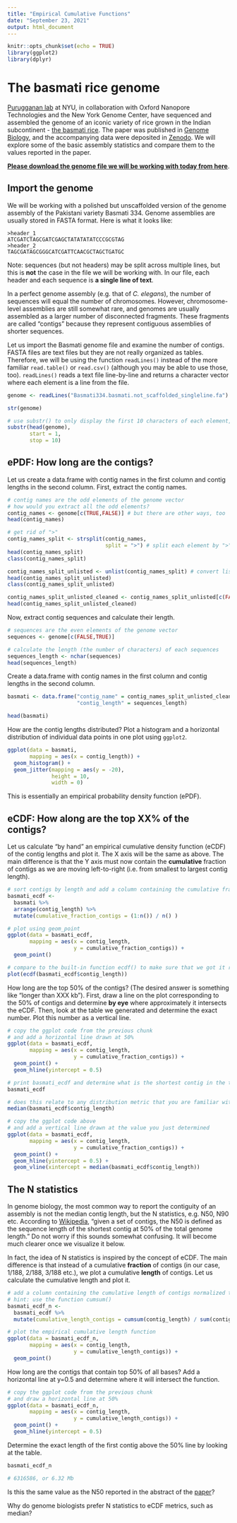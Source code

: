 ```yaml
---
title: "Empirical Cumulative Functions"
date: "September 23, 2021"
output: html_document
---
```


```r
knitr::opts_chunk$set(echo = TRUE)
library(ggplot2)
library(dplyr)
```

# The basmati rice genome

[Purugganan lab](https://plantevolgen.org/) at NYU, in collaboration with Oxford Nanopore Technologies and the New York Genome Center, have sequenced and assembled the genome of an iconic variety of rice grown in the Indian subcontinent - [the basmati rice](https://en.wikipedia.org/wiki/Basmati). The paper was published in [Genome Biology](https://doi.org/10.1186/s13059-020-1938-2), and the accompanying data were deposited in [Zenodo](https://doi.org/10.5281/zenodo.3355330). We will explore some of the basic assembly statistics and compare them to the values reported in the paper.

[**Please download the genome file we will be working with today from here**](https://drive.google.com/file/d/1G3pP27gwQBGVfQLNoJxIfzsg1C_zokmj/view?usp=sharing).

## Import the genome

We will be working with a polished but unscaffolded version of the genome assembly of the Pakistani variety Basmati 334. Genome assemblies are usually stored in FASTA format. Here is what it looks like:

```
>header_1
ATCGATCTAGCGATCGAGCTATATATATCCCGCGTAG
>header_2
TAGCGATAGCGGGCATCGATTCAACGCTAGCTGATGC
```

Note: sequences (but not headers) may be split across multiple lines, but this is **not** the case in the file we will be working with. In our file, each header and each sequence is **a single line of text**.

In a perfect genome assembly (e.g. that of *C. elegans*), the number of sequences will equal the number of chromosomes. However, chromosome-level assemblies are still somewhat rare, and genomes are usually assembled as a larger number of disconnected fragments. These fragments are called "contigs" because they represent contiguous assemblies of shorter sequences.

Let us import the Basmati genome file and examine the number of contigs. FASTA files are text files but they are not really organized as tables. Therefore, we will be using the function `readLines()` instead of the more familiar `read.table()` or `read.csv()` (although you may be able to use those, too). `readLines()` reads a text file line-by-line and returns a character vector where each element is a line from the file.
```r
genome <- readLines("Basmati334.basmati.not_scaffolded_singleline.fa")

str(genome)

# use substr() to only display the first 10 characters of each element, because your laptop will likely freeze otherwise (most sequences are very long)
substr(head(genome),
       start = 1,
       stop = 10) 
```

## ePDF: How long are the contigs?

Let us create a data.frame with contig names in the first column and contig lengths in the second column. First, extract the contig names.
```r
# contig names are the odd elements of the genome vector
# how would you extract all the odd elements?
contig_names <- genome[c(TRUE,FALSE)] # but there are other ways, too
head(contig_names)

# get rid of ">"
contig_names_split <- strsplit(contig_names,
                               split = ">") # split each element by ">"
head(contig_names_split)
class(contig_names_split)

contig_names_split_unlisted <- unlist(contig_names_split) # convert list to vector
head(contig_names_split_unlisted)
class(contig_names_split_unlisted)

contig_names_split_unlisted_cleaned <- contig_names_split_unlisted[c(FALSE,TRUE)] # only keep even elements
head(contig_names_split_unlisted_cleaned)
```

Now, extract contig sequences and calculate their length.
```r
# sequences are the even elements of the genome vector
sequences <- genome[c(FALSE,TRUE)]

# calculate the length (the number of characters) of each sequences
sequences_length <- nchar(sequences)
head(sequences_length)
```

Create a data.frame with contig names in the first column and contig lengths in the second column.
```r
basmati <- data.frame("contig_name" = contig_names_split_unlisted_cleaned,
                      "contig_length" = sequences_length)

head(basmati)
```

How are the contig lengths distributed? Plot a histogram and a horizontal distribution of individual data points in one plot using `ggplot2`.
```r
ggplot(data = basmati,
       mapping = aes(x = contig_length)) +
  geom_histogram() +
  geom_jitter(mapping = aes(y = -20),
              height = 10,
              width = 0)
```

This is essentially an empirical probability density function (ePDF).

## eCDF: How along are the top XX% of the contigs?

Let us calculate "by hand" an empirical cumulative density function (eCDF) of the contig lengths and plot it. The X axis will be the same as above. The main difference is that the Y axis must now contain the **cumulative** fraction of contigs as we are moving left-to-right (i.e. from smallest to largest contig length).
```r
# sort contigs by length and add a column containing the cumulative fraction of contigs (in our case 1/188, 2/188, 3/188, etc.) using dplyr
basmati_ecdf <-
  basmati %>%
  arrange(contig_length) %>%
  mutate(cumulative_fraction_contigs = (1:n()) / n() )

# plot using geom_point
ggplot(data = basmati_ecdf,
       mapping = aes(x = contig_length,
                     y = cumulative_fraction_contigs)) +
  geom_point()

# compare to the built-in function ecdf() to make sure that we got it right
plot(ecdf(basmati_ecdf$contig_length))
```

How long are the top 50% of the contigs? (The desired answer is something like "longer than XXX kb"). First, draw a line on the plot corresponding to the 50% of contigs and determine **by eye** where approximately it intersects the eCDF. Then, look at the table we generated and determine the exact number. Plot this number as a vertical line.
```r
# copy the ggplot code from the previous chunk
# and add a horizontal line drawn at 50%
ggplot(data = basmati_ecdf,
       mapping = aes(x = contig_length,
                     y = cumulative_fraction_contigs)) +
  geom_point() +
  geom_hline(yintercept = 0.5)

# print basmati_ecdf and determine what is the shortest contig in the top 50%
basmati_ecdf

# does this relate to any distribution metric that you are familiar with?
median(basmati_ecdf$contig_length)

# copy the ggplot code above
# and add a vertical line drawn at the value you just determined 
ggplot(data = basmati_ecdf,
       mapping = aes(x = contig_length,
                     y = cumulative_fraction_contigs)) +
  geom_point() +
  geom_hline(yintercept = 0.5) +
  geom_vline(xintercept = median(basmati_ecdf$contig_length))
```

## The N statistics

In genome biology, the most common way to report the contiguity of an assembly is not the median contig length, but the N statistics, e.g. N50, N90 etc. According to [Wikipedia](https://en.wikipedia.org/wiki/N50,_L50,_and_related_statistics#Definition), "given a set of contigs, the N50 is defined as the sequence length of the shortest contig at 50% of the total genome length." Do not worry if this sounds somewhat confusing. It will become much clearer once we visualize it below.

In fact, the idea of N statistics is inspired by the concept of eCDF. The main difference is that instead of a cumulative **fraction** of contigs (in our case, 1/188, 2/188, 3/188 etc.), we plot a cumulative **length** of contigs. Let us calculate the cumulative length and plot it.
```r
# add a column containing the cumulative length of contigs normalized to the total length of the assembly
# hint: use the function cumsum()
basmati_ecdf_n <-
  basmati_ecdf %>%
  mutate(cumulative_length_contigs = cumsum(contig_length) / sum(contig_length) )

# plot the empirical cumulative length function
ggplot(data = basmati_ecdf_n,
       mapping = aes(x = contig_length,
                     y = cumulative_length_contigs)) +
  geom_point()
```

How long are the contigs that contain top 50% of all bases? Add a horizontal line at y=0.5 and determine where it will intersect the function.
```r
# copy the ggplot code from the previous chunk
# and draw a horizontal line at 50%
ggplot(data = basmati_ecdf_n,
       mapping = aes(x = contig_length,
                     y = cumulative_length_contigs)) +
  geom_point() +
  geom_hline(yintercept = 0.5)
```

Determine the exact length of the first contig above the 50% line by looking at the table.
```r
basmati_ecdf_n

# 6316586, or 6.32 Mb
```

Is this the same value as the N50 reported in the abstract of the [paper](https://doi.org/10.1186/s13059-020-1938-2)?

Why do genome biologists prefer N statistics to eCDF metrics, such as median?
